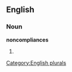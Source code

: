 ==English==

===Noun===
'''noncompliances'''

# {{plural of|[[noncompliance]]}}

[[Category:English plurals]]